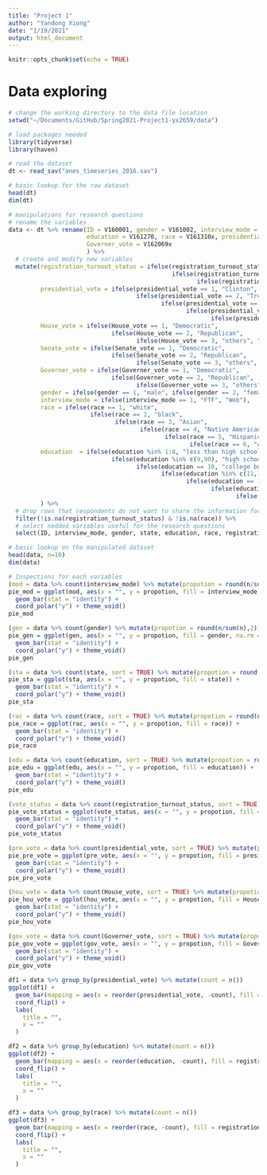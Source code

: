 ```yaml
---
title: "Project 1"
author: "Yandong Xiong"
date: "1/19/2021"
output: html_document
---
```


```r
knitr::opts_chunk$set(echo = TRUE)
```

# Data exploring

```r
# change the working directory to the data file location
setwd("~/Documents/GitHub/Spring2021-Project1-yx2659/data") 

# load packages needed
library(tidyverse)
library(haven)

# read the dataset
dt <- read_sav("anes_timeseries_2016.sav")

# basic lookup for the raw dataset
head(dt)
dim(dt)

# manipulations for research questions
# rename the variables
data <- dt %>% rename(ID = V160001, gender = V161002, interview_mode = V160501, state = V161010e, registration_turnout_status = V162065x, 
                      education = V161270, race = V161310x, presidential_vote = V162062x, House_vote = V162067x, Senate_vote = V162068x,
                      Governer_vote = V162069x
                      ) %>%
  # create and modify new variables
  mutate(registration_turnout_status = ifelse(registration_turnout_status == 0, "not registered, not voted",
                                              ifelse(registration_turnout_status == 1, "registered, not voted",
                                                     ifelse(registration_turnout_status == 2, "registered, voted", NA))),
         presidential_vote = ifelse(presidential_vote == 1, "Clinton",
                                    ifelse(presidential_vote == 2, "Trump",
                                           ifelse(presidential_vote == 3, "Johnson",
                                                  ifelse(presidential_vote == 4, "Stein",
                                                         ifelse(presidential_vote == 5, "others", "no vote"))))),
         House_vote = ifelse(House_vote == 1, "Democratic",
                             ifelse(House_vote == 2, "Republican",
                                    ifelse(House_vote == 3, "others", "no vote"))),
         Senate_vote = ifelse(Senate_vote == 1, "Democratic",
                             ifelse(Senate_vote == 2, "Republican",
                                    ifelse(Senate_vote == 3, "others", "no vote"))),
         Governer_vote = ifelse(Governer_vote == 1, "Democratic",
                             ifelse(Governer_vote == 2, "Republican",
                                    ifelse(Governer_vote == 3, "others", "no vote"))),
         gender = ifelse(gender == 1, "male", ifelse(gender == 2, "female", NA)), 
         interview_mode = ifelse(interview_mode == 1, "FTF", "Web"),
         race = ifelse(race == 1, "white", 
                       ifelse(race == 2, "black",
                              ifelse(race == 3, "Asian",
                                     ifelse(race == 4, "Native American or Alaska Native",
                                            ifelse(race == 5, "Hispanic", 
                                                   ifelse(race == 6, "other", NA)))))),
         education  = ifelse(education %in% 1:8, "less than high school graduate", 
                             ifelse(education %in% c(9,90), "high school graduate", 
                                    ifelse(education == 10, "college but no degree",
                                           ifelse(education %in% c(11,12), "associate college degree", 
                                                  ifelse(education == 13, "bachelor's degree",
                                                         ifelse(education == 14, "master's degree",
                                                                ifelse(education == 15, "professional school degree", "doctoral degree")))))))
         ) %>%
  # drop rows that respondents do not want to share the information for vote registration status and races or respond not avaliable
  filter(!is.na(registration_turnout_status) & !is.na(race)) %>%
  # select nedded variables useful for the research questions
  select(ID, interview_mode, gender, state, education, race, registration_turnout_status, presidential_vote, House_vote, Senate_vote, Governer_vote)

# basic lookup on the manipulated dataset
head(data, n=10)
dim(data)
```

```r
# Inspections for each variables 
(mod = data %>% count(interview_mode) %>% mutate(propotion = round(n/sum(n),2)))
pie_mod = ggplot(mod, aes(x = "", y = propotion, fill = interview_mode)) +
  geom_bar(stat = "identity") + 
  coord_polar("y") + theme_void()
pie_mod

(gen = data %>% count(gender) %>% mutate(propotion = round(n/sum(n),2)))
pie_gen = ggplot(gen, aes(x = "", y = propotion, fill = gender, na.rm = FALSE)) +
  geom_bar(stat = "identity") + 
  coord_polar("y") + theme_void()
pie_gen

(sta = data %>% count(state, sort = TRUE) %>% mutate(propotion = round(n/sum(n),2)))
pie_sta = ggplot(sta, aes(x = "", y = propotion, fill = state)) +
  geom_bar(stat = "identity") + 
  coord_polar("y") + theme_void()
pie_sta

(rac = data %>% count(race, sort = TRUE) %>% mutate(propotion = round(n/sum(n),2)))
pie_race = ggplot(rac, aes(x = "", y = propotion, fill = race)) +
  geom_bar(stat = "identity") + 
  coord_polar("y") + theme_void()
pie_race

(edu = data %>% count(education, sort = TRUE) %>% mutate(propotion = round(n/sum(n),2)))
pie_edu = ggplot(edu, aes(x = "", y = propotion, fill = education)) +
  geom_bar(stat = "identity") + 
  coord_polar("y") + theme_void()
pie_edu

(vote_status = data %>% count(registration_turnout_status, sort = TRUE) %>% mutate(propotion = round(n/sum(n),2)))
pie_vote_status = ggplot(vote_status, aes(x = "", y = propotion, fill = registration_turnout_status)) +
  geom_bar(stat = "identity") + 
  coord_polar("y") + theme_void()
pie_vote_status

(pre_vote = data %>% count(presidential_vote, sort = TRUE) %>% mutate(propotion = round(n/sum(n),2)))
pie_pre_vote = ggplot(pre_vote, aes(x = "", y = propotion, fill = presidential_vote)) +
  geom_bar(stat = "identity") + 
  coord_polar("y") + theme_void()
pie_pre_vote

(hou_vote = data %>% count(House_vote, sort = TRUE) %>% mutate(propotion = round(n/sum(n),2)))
pie_hou_vote = ggplot(hou_vote, aes(x = "", y = propotion, fill = House_vote)) +
  geom_bar(stat = "identity") + 
  coord_polar("y") + theme_void()
pie_hou_vote

(gov_vote = data %>% count(Governer_vote, sort = TRUE) %>% mutate(propotion = round(n/sum(n),2)))
pie_gov_vote = ggplot(gov_vote, aes(x = "", y = propotion, fill = Governer_vote)) +
  geom_bar(stat = "identity") + 
  coord_polar("y") + theme_void()
pie_gov_vote
```


```r
df1 = data %>% group_by(presidential_vote) %>% mutate(count = n())
ggplot(df1) +
  geom_bar(mapping = aes(x = reorder(presidential_vote, -count), fill = registration_turnout_status)) +
  coord_flip() + 
  labs(
    title = "",
    x = ""
  )

df2 = data %>% group_by(education) %>% mutate(count = n())
ggplot(df2) +
  geom_bar(mapping = aes(x = reorder(education, -count), fill = registration_turnout_status)) +
  coord_flip() + 
  labs(
    title = "",
    x = ""
  )

df3 = data %>% group_by(race) %>% mutate(count = n())
ggplot(df3) +
  geom_bar(mapping = aes(x = reorder(race, -count), fill = registration_turnout_status)) +
  coord_flip() + 
  labs(
    title = "",
    x = ""
  )
```

